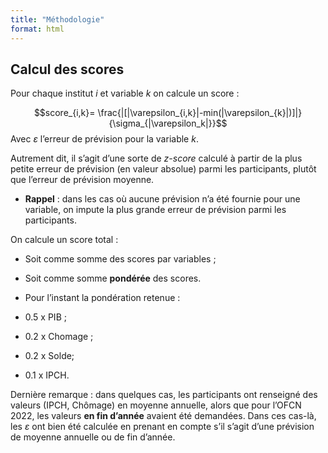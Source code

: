 ```yaml
---
title: "Méthodologie"
format: html
---
```


## Calcul des scores

Pour chaque institut $i$ et variable $k$ on calcule un score :

$$score_{i,k}= \frac{|[|\varepsilon_{i,k}|-min(|\varepsilon_{k}|)]|}{\sigma_{|\varepsilon_k|}}$$ Avec $\varepsilon$ l'erreur de prévision pour la variable $k$.

Autrement dit, il s'agit d'une sorte de *z-score* calculé à partir de la plus petite erreur de prévision (en valeur absolue) parmi les participants, plutôt que l'erreur de prévision moyenne.

  - **Rappel** : dans les cas où aucune prévision n'a été fournie pour une variable, on impute la plus grande erreur de prévision parmi les participants. 

On calcule un score total :

- Soit comme somme des scores par variables ;
- Soit comme somme **pondérée** des scores.

-  Pour l'instant la pondération retenue : 
  - 0.5 x PIB ;
  - 0.2 x Chomage ;
  - 0.2 x Solde;
  - 0.1 x IPCH.
  
Dernière remarque : dans quelques cas, les participants ont renseigné des valeurs (IPCH, Chômage) en moyenne annuelle, alors que pour l'OFCN 2022, les valeurs **en fin d'année** avaient été demandées. Dans ces cas-là, les $\varepsilon$ ont bien été calculée en prenant en compte s'il s'agit d'une prévision de moyenne annuelle ou de fin d'année.
